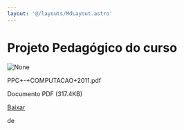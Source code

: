 ```yaml
---
layout: '@/layouts/MdLayout.astro'
---
```






Projeto Pedagógico do curso
===========================









<Image src="https://arapiraca.ufal.br/graduacao/ciencia-da-computacao/documentos/projeto-pedagogico/projeto-pedagogico-2011/ppc-computacao-2011.pdf/%2b%2bplone%2b%2bufalprofile/imgs/file-icon.png" alt="None" inferSize />

 PPC+-+COMPUTACAO+2011.pdf  

 Documento PDF
 (317.4KB)
 

[Baixar](%40%40download/file/PPC%2b-%2bCOMPUTACAO%2b2011.pdf)























 de 












